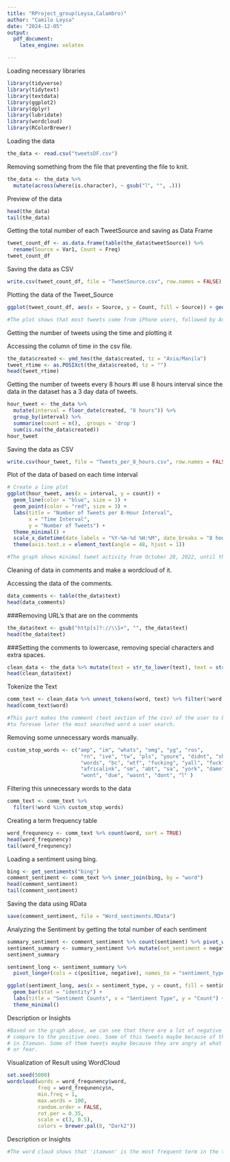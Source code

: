 ```yaml
---
title: "RProject_group(Leysa,Calambro)"
author: "Camilo Leysa"
date: "2024-12-05"
output: 
  pdf_document:
    latex_engine: xelatex

---
```




Loading necessary libraries
```r
library(tidyverse)
library(tidytext)
library(textdata)
library(ggplot2)
library(dplyr)
library(lubridate)
library(wordcloud)
library(RColorBrewer)
```


Loading the data 
```r
the_data <- read.csv("tweetsDF.csv")
```

Removing something from the file that preventing the file to knit.
```r
the_data <- the_data %>%
  mutate(across(where(is.character), ~ gsub("ใ", "", .)))
```


Preview of the data
```r
head(the_data)
tail(the_data)
```




Getting the total number of each TweetSource and saving as Data Frame
```r
tweet_count_df <- as.data.frame(table(the_data$tweetSource)) %>%
  rename(Source = Var1, Count = Freq)
tweet_count_df
```


Saving the data as CSV
```r
write.csv(tweet_count_df, file = "TweetSource.csv", row.names = FALSE)
```


Plotting the data of the Tweet_Source
```r
ggplot(tweet_count_df, aes(x = Source, y = Count, fill = Source)) + geom_bar(stat = "identity") + labs(title = "Tweet Source Distribution", x = "Tweet Source of User", y = "Number of Tweet per Source") + theme_minimal()
```
```r
#The plot shows that most tweets come from iPhone users, followed by Android users, and then others outside these categories. It also highlights three sources with the fewest users: dlvr.it, IFTTT, and iPad.
```



Getting the number of tweets using the time and plotting it



Accessing the column of time in the csv file.
```r
the_data$created <- ymd_hms(the_data$created, tz = "Asia/Manila")
tweet_rtime <- as.POSIXct(the_data$created, tz = "")
head(tweet_rtime)
```


Getting the number of tweets every 8 hours 
#I use 8 hours interval since the data in the dataset has a 3 day data of tweets.
```r
hour_tweet <- the_data %>%
  mutate(interval = floor_date(created, "8 hours")) %>%
  group_by(interval) %>%
  summarise(count = n(), .groups = 'drop')
  sum(is.na(the_data$created))
hour_tweet
```

Saving the data as CSV
```r
write.csv(hour_tweet, file = "Tweets_per_8_hours.csv", row.names = FALSE)
```


Plot of the data of based on each time interval
```r
# Create a line plot
ggplot(hour_tweet, aes(x = interval, y = count)) +
  geom_line(color = "blue", size = 1) + 
  geom_point(color = "red", size = 3) + 
  labs(title = "Number of Tweets per 8-Hour Interval",
       x = "Time Interval",
       y = "Number of Tweets") +
  theme_minimal() +  
  scale_x_datetime(date_labels = "%Y-%m-%d %H:%M", date_breaks = "8 hours") +  
  theme(axis.text.x = element_text(angle = 48, hjust = 1))  
```
```r
#The graph shows minimal tweet activity from October 28, 2022, until the early hours of October 29, 2022. A sharp rise occurs between 1:00 A.M to 4 P.M on October 29,peaking at 12118% higher that the previous interval. Activity remains high until midnight, gradually declining below 5000 by 4 P.M on the next day.
```



Cleaning of data in comments and make a wordcloud of it.


Accessing the data of the comments.
```r
data_comments <- table(the_data$text)
head(data_comments)
```


###Removing URL's that are on the comments
```r
the_data$text <- gsub("http[s]?://\\S+", "", the_data$text)
head(the_data$text)
```



###Setting the comments to lowercase, removing special characters and extra spaces.
```r
clean_data <- the_data %>% mutate(text = str_to_lower(text), text = str_replace_all(text,"[^a-z ]", ""), text = str_squish(text)) %>% filter(text != "")
head(clean_data$text)
```



Tokenize the Text
```r
comm_text <- clean_data %>% unnest_tokens(word, text) %>% filter(!word %in% stop_words$word)
head(comm_text$word)
```
```r
#This part makes the comment (text section of the csv) of the user to be word for word in order 
#to foresee later the most searched word a user search.
```


Removing some unnecessary words manually.
```r
custom_stop_words <- c("amp", "im", "whats", "omg", "yg", "ros", 
                        "rn", "ive", "tw", "pls", "youre", "didnt", "shit", 
                        "words", "bc", "wtf", "fucking", "yall", "fuck", 
                        "africalink", "sm", "abt", "sa", "york", "damn",
                        "wont", "due", "wasnt", "dont", "ใ" )

```

Filtering this unnecessary words to the data
```r
comm_text <- comm_text %>%
  filter(!word %in% custom_stop_words)
```



Creating a term frequency table
```r
word_frequnency <- comm_text %>% count(word, sort = TRUE)
head(word_frequnency)
tail(word_frequnency)
```



Loading a sentiment using bing.
```r
bing <- get_sentiments("bing")
comment_sentiment <- comm_text %>% inner_join(bing, by = "word")
head(comment_sentiment)
tail(comment_sentiment)
```

Saving the data using RData
```r
save(comment_sentiment, file = "Word_sentiments.RData")
```



Analyzing the Sentiment by getting the total number of each sentiment
```r
summary_sentiment <- comment_sentiment %>% count(sentiment) %>% pivot_wider(names_from = sentiment, values_from = n, values_fill = 0)
sentiment_summary <- summary_sentiment %>% mutate(net_sentiment = negative - positive)
sentiment_summary
```

```r
sentiment_long <- sentiment_summary %>%
  pivot_longer(cols = c(positive, negative), names_to = "sentiment_type", values_to = "count")

ggplot(sentiment_long, aes(x = sentiment_type, y = count, fill = sentiment_type)) +
  geom_bar(stat = "identity") +
  labs(title = "Sentiment Counts", x = "Sentiment Type", y = "Count") +
  theme_minimal()
```
Description or Insights
```r
#Based on the graph above, we can see that there are a lot of negative comments based on the tweets 
# compare to the positive ones. Some of this tweets maybe because of their emotions in the incident
# in Itaewon. Some of them tweets maybe because they are angry at what happened feel sadness, surprised
# or fear.
```



Visualization of Result using WordCloud
```r
set.seed(5000)
wordcloud(words = word_frequnency$word, 
          freq = word_frequnency$n, 
          min.freq = 1, 
          max.words = 100, 
          random.order = FALSE, 
          rot.per = 0.35, 
          scale = c(3, 0.5), 
          colors = brewer.pal(8, "Dark2"))
```
Description or Insights
```r
#The word cloud shows that 'itaewon' is the most frequent term in the tweets, standing out more than other words. Other common words include 'people,' 'pray,' 'halloween,' 'happened,' 'incident,' and 'victims,' but they are less frequent than 'itaewon.'
```








